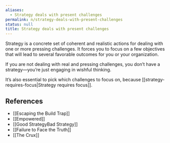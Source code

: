 ```yaml
---
aliases:
  - Strategy deals with present challenges
permalink: n/strategy-deals-with-present-challenges
status: null
title: Strategy deals with present challenges
---
```

Strategy is a concrete set of coherent and realistic actions for dealing with one or more pressing challenges. It forces you to focus on a few objectives that will lead to several favorable outcomes for you or your organization.

If you are not dealing with real and pressing challenges, you don’t have a strategy—you’re just engaging in wishful thinking.

It’s also essential to pick which challenges to focus on, because [[strategy-requires-focus|Strategy requires focus]].

## References

- [[Escaping the Build Trap]]
- [[Empowered]]
- [[Good StrategyBad Strategy]]
- [[Failure to Face the Truth]]
- [[The Crux]]
